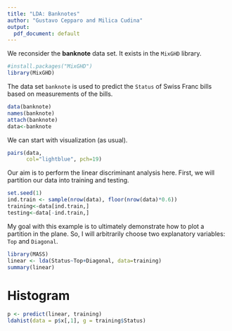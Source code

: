 ```yaml
---
title: "LDA: Banknotes"
author: "Gustavo Cepparo and Milica Cudina"
output:
  pdf_document: default
---
```



We reconsider the **banknote** data set. It exists in the `MixGHD` library. 

```r
#install.packages("MixGHD")
library(MixGHD)
```

The data set `banknote` is used to predict the `Status` of Swiss Franc bills based on measurements of the bills. 

```r
data(banknote)
names(banknote)
attach(banknote)
data<-banknote
```

We can start with visualization (as usual). 

```r
pairs(data, 
      col="lightblue", pch=19)
```

Our aim is to perform the linear discriminant analysis here. First, we will partition our data into training and testing. 

```r
set.seed(1)
ind.train <- sample(nrow(data), floor(nrow(data)*0.6))
training<-data[ind.train,]
testing<-data[-ind.train,]
```

My goal with this example is to ultimately demonstrate how to plot a partition in the plane. So, I will arbitrarily choose two explanatory variables: `Top` and `Diagonal`.

```r
library(MASS)
linear <- lda(Status~Top+Diagonal, data=training)
summary(linear)
```
# Histogram
```r
p <- predict(linear, training)
ldahist(data = p$x[,1], g = training$Status)
```


